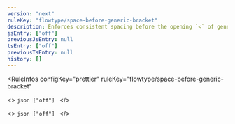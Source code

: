 ```yaml
---
version: "next"
ruleKey: "flowtype/space-before-generic-bracket"
description: Enforces consistent spacing before the opening `<` of generic type annotation parameters
jsEntry: ["off"]
previousJsEntry: null
tsEntry: ["off"]
previousTsEntry: null
history: []
---
```


<RuleInfos 
  configKey="prettier" 
  ruleKey="flowtype/space-before-generic-bracket" 
>
  <>
    ```json
    ["off"]
    ```
  </>

  <>
    ```json
    ["off"]
    ```
  </>
</RuleInfos>
